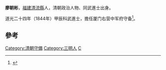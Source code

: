 '''廖朝彬'''，[[福建|福建]][[清流縣|清流縣]]人，清朝政治人物、同武進士出身。

道光二十四年（1844年）甲辰科武進士，擔任厦门右营中军府守备<ref>{{cite news|title=福建三明市志-第一节　历代进士(已知)名表|author=福建省地方志编纂委员会|url=http://www.fjsq.gov.cn/showtext.asp?ToBook=3147&index=3580|accessdate=2013-08-31|newspaper=福建省地方志编纂委员会|archive-url=https://web.archive.org/web/20131002173013/http://www.fjsq.gov.cn/showtext.asp?ToBook=3147&index=3580|archive-date=2013-10-02|dead-url=yes}}</ref>。

==參考==
{{reflist}}
{{清朝人物小作品}}
{{道光二十四年甲辰科武殿試金榜}}
{{DEFAULTSORT:Liao廖}}
[[Category:清朝守備|Category:清朝守備]]
[[Category:三明人|Category:三明人]]
[[Category:廖姓|C]]